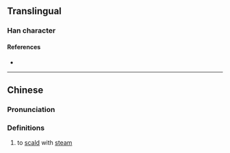 {{character info}}
==Translingual==

===Han character===
{{Han char|rn=86|rad=火|as=11|sn=15|four=90811|canj=FIXP|ids=⿰火鹿}}

====References====
* {{Han ref|kx=0680.150|dkj=19327|dj=1091.210|hdz=32229.130|uh=719D|ud=29085|bh=E66A|bd=58986}}

----

==Chinese==
{{zh-forms}}

===Pronunciation===
{{zh-pron
|m=lù
|c=luk6
|mc=
|oc=
|ma=
|cat=v
}}

===Definitions===
{{zh-hanzi}}

# {{lb|zh|Cantonese}} to [[scald]] with [[steam]]